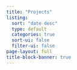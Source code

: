 ```yaml
---
title: "Projects"
listing:
  sort: "date desc"
  type: default
  categories: true
  sort-ui: false
  filter-ui: false
page-layout: full
title-block-banner: true
---
```

